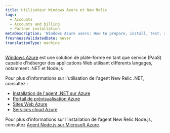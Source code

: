 ```yaml
---
title: Utilisateur Windows Azure et New Relic
tags:
  - Accounts
  - Accounts and billing
  - Partner installation
metaDescription: 'Windows Azure users: How to prepare, install, test, and initialize the New Relic agent.'
freshnessValidatedDate: never
translationType: machine
---
```


[Windows Azure](https://www.windowsazure.com/ "Le lien s'ouvre dans une nouvelle fenêtre") est une solution de plate-forme en tant que service (PaaS) capable d&apos;héberger des applications Web utilisant différents langages, notamment .NET et Node.js

Pour plus d&apos;informations sur l&apos;utilisation de l&apos;agent New Relic .NET, consultez :

* [Installation de l&apos;agent .NET sur Azure](/docs/dotnet/installing-the-net-agent-on-azure)
* [Portail de prévisualisation Azure](/docs/agents/net-agent/azure-installation/azure-preview-portal)
* [Sites Web Azure](/docs/dotnet/azure-web-sites)
* [Services cloud Azure](/docs/dotnet/azure-cloud-services)

Pour plus d’informations sur l’installation de l’agent New Relic Node.js, consultez [Agent Node.js sur Microsoft Azure](/docs/nodejs/nodejs-agent-on-microsoft-azure).